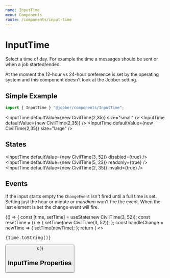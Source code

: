 ```yaml
---
name: InputTime
menu: Components
route: /components/input-time
---
```



# InputTime

<ComponentStatus stage="pre" responsive="no" accessible="no" />

Select a time of day. For example the time a messages should be sent or when a
job started/ended.

At the moment the 12-hour vs 24-hour preference is set by the operating system
and this component doesn't look at the Jobber setting.

## Simple Example

```ts
import { InputTime } "@jobber/components/InputTime";
```

<Playground>

  <InputTime defaultValue={new CivilTime(2,35)} size="small" />
  <InputTime defaultValue={new CivilTime(2,35)} />
  <InputTime defaultValue={new CivilTime(2,35)} size="large" />

</Playground>

## States

<Playground>

  <InputTime defaultValue={new CivilTime(3, 52)} disabled={true} />
  <InputTime defaultValue={new CivilTime(5, 23)} readonly={true} />
  <InputTime defaultValue={new CivilTime(2, 35)} invalid={true} />

</Playground>

## Events

If the input starts empty the `ChangeEvent` isn't fired until a full time is
set. Setting just the hour or minute or _meridiam_ won't fire the event. When
the last element is set the change event will fire.

<Playground>
  {() => {
    const [time, setTime] = useState(new CivilTime(3, 52));
    const resetTime = () => {
      setTime(new CivilTime(3, 52));
    };
    const handleChange = newTime => {
      setTime(newTime);
    };
    return (
      <>
        <InputTime value={time} onChange={handleChange} />
        <pre>{time.toString()}</pre>
        <Button label="Reset" onClick={resetTime} />
      </>
    );
  }}
</Playground>

## InputTime Properties

<Props of={InputTime} />
